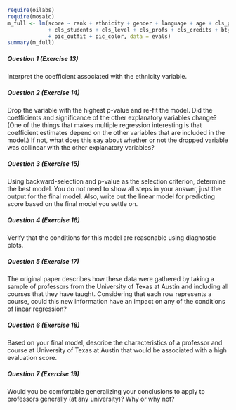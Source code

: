 ```r
require(oilabs)
require(mosaic)
m_full <- lm(score ~ rank + ethnicity + gender + language + age + cls_perc_eval 
             + cls_students + cls_level + cls_profs + cls_credits + bty_avg 
             + pic_outfit + pic_color, data = evals)
summary(m_full)
```

##### Question 1 (Exercise 13)

Interpret the coefficient associated with the ethnicity variable.

##### Question 2 (Exercise 14)

Drop the variable with the highest p-value and re-fit the model. Did the coefficients and significance of the other explanatory variables change? (One of the things that makes multiple regression interesting is that coefficient estimates depend on the other variables that are included in the model.) If not, what does this say about whether or not the dropped variable was collinear with the other explanatory variables?

##### Question 3 (Exercise 15)

Using backward-selection and p-value as the selection criterion, determine the best model. You do not need to show all steps in your answer, just the output for the final model. Also, write out the linear model for predicting score based on the final model you settle on.

##### Question 4 (Exercise 16)

Verify that the conditions for this model are reasonable using diagnostic plots.

##### Question 5 (Exercise 17)

The original paper describes how these data were gathered by taking a sample of professors from the University of Texas at Austin and including all courses that they have taught. Considering that each row represents a course, could this new information have an impact on any of the conditions of linear regression?

##### Question 6 (Exercise 18)

Based on your final model, describe the characteristics of a professor and course at University of Texas at Austin that would be associated with a high evaluation score.

##### Question 7 (Exercise 19)

Would you be comfortable generalizing your conclusions to apply to professors generally (at any university)? Why or why not?